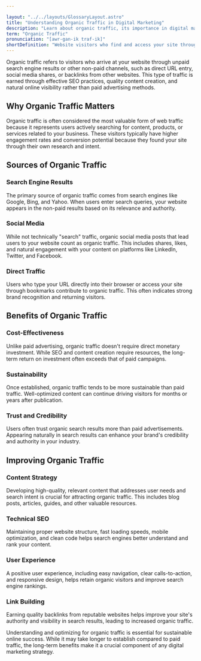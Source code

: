 ```yaml
---

layout: "../../layouts/GlossaryLayout.astro"
title: "Understanding Organic Traffic in Digital Marketing"
description: "Learn about organic traffic, its importance in digital marketing, and how it differs from paid traffic sources. Discover strategies to improve your website's organic visibility."
term: "Organic Traffic"
pronunciation: "[awr-gan-ik traf-ik]"
shortDefinition: "Website visitors who find and access your site through unpaid search engine results or natural, non-paid methods."
---
```


Organic traffic refers to visitors who arrive at your website through unpaid search engine results or other non-paid channels, such as direct URL entry, social media shares, or backlinks from other websites. This type of traffic is earned through effective SEO practices, quality content creation, and natural online visibility rather than paid advertising methods.

## Why Organic Traffic Matters

Organic traffic is often considered the most valuable form of web traffic because it represents users actively searching for content, products, or services related to your business. These visitors typically have higher engagement rates and conversion potential because they found your site through their own research and intent.

## Sources of Organic Traffic

### Search Engine Results
The primary source of organic traffic comes from search engines like Google, Bing, and Yahoo. When users enter search queries, your website appears in the non-paid results based on its relevance and authority.

### Social Media
While not technically "search" traffic, organic social media posts that lead users to your website count as organic traffic. This includes shares, likes, and natural engagement with your content on platforms like LinkedIn, Twitter, and Facebook.

### Direct Traffic
Users who type your URL directly into their browser or access your site through bookmarks contribute to organic traffic. This often indicates strong brand recognition and returning visitors.

## Benefits of Organic Traffic

### Cost-Effectiveness
Unlike paid advertising, organic traffic doesn't require direct monetary investment. While SEO and content creation require resources, the long-term return on investment often exceeds that of paid campaigns.

### Sustainability
Once established, organic traffic tends to be more sustainable than paid traffic. Well-optimized content can continue driving visitors for months or years after publication.

### Trust and Credibility
Users often trust organic search results more than paid advertisements. Appearing naturally in search results can enhance your brand's credibility and authority in your industry.

## Improving Organic Traffic

### Content Strategy
Developing high-quality, relevant content that addresses user needs and search intent is crucial for attracting organic traffic. This includes blog posts, articles, guides, and other valuable resources.

### Technical SEO
Maintaining proper website structure, fast loading speeds, mobile optimization, and clean code helps search engines better understand and rank your content.

### User Experience
A positive user experience, including easy navigation, clear calls-to-action, and responsive design, helps retain organic visitors and improve search engine rankings.

### Link Building
Earning quality backlinks from reputable websites helps improve your site's authority and visibility in search results, leading to increased organic traffic.

Understanding and optimizing for organic traffic is essential for sustainable online success. While it may take longer to establish compared to paid traffic, the long-term benefits make it a crucial component of any digital marketing strategy.